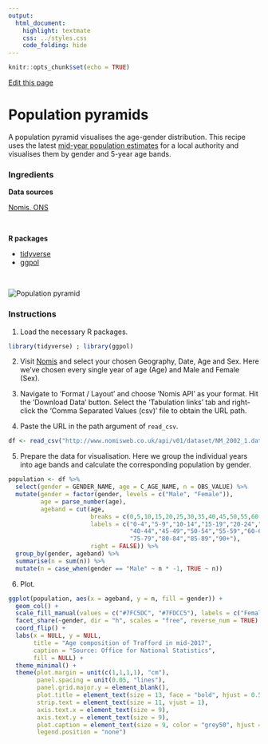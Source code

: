 ```yaml
---
output:
  html_document:
    highlight: textmate
    css: ../styles.css
    code_folding: hide
---
```


```r
knitr::opts_chunk$set(echo = TRUE)
```

<link rel="stylesheet" href="https://cdnjs.cloudflare.com/ajax/libs/font-awesome/4.7.0/css/font-awesome.min.css">

<a href="https://github.com/trafforddatalab/recipes/edit/master/data_visualisation/population_pyramids.Rmd" class="btn btn-default"><i class="fa fa-edit"></i> Edit this page</a>

<h1>Population pyramids</h1>

A population pyramid visualises the age-gender distribution. This recipe uses the latest <a href="https://www.ons.gov.uk/peoplepopulationandcommunity/populationandmigration/populationestimates/datasets/populationestimatesforukenglandandwalesscotlandandnorthernireland" target="_blank">mid-year population estimates</a> for a local authority and visualises them by gender and 5-year age bands.

<h3>Ingredients</h3>  
<div class = "row">
<div class = "col-md-4">
<strong>Data sources</strong>
<p><a href="https://www.nomisweb.co.uk/query/construct/summary.asp?mode=construct&version=0&dataset=2002" target="_blank">Nomis, ONS</a></p>
<br />
</div>

<div class = "col-md-4">
<strong>R packages</strong>
<ul>
<li><a href="https://cran.r-project.org/web/packages/tidyverse/index.html" target="_blank">tidyverse</a></li>
<li><a href="https://cran.r-project.org/web/packages/ggpol/index.html" target="_blank">ggpol</a></li>
</ul>
<br />
</div>
  
<div class = "col-md-4">
<img src="img/population_pyramid.png" alt="Population pyramid">
</div>
</div>

### Instructions

1. Load the necessary R packages.
```r
library(tidyverse) ; library(ggpol)
```

2. Visit <a href="https://www.nomisweb.co.uk/query/construct/summary.asp?mode=construct&version=0&dataset=2002" target="_blank">Nomis</a> and select your chosen Geography, Date, Age and Sex. Here we've chosen every single year of age (Age) and Male and Female (Sex).

3. Navigate to 'Format / Layout' and choose 'Nomis API' as your format. Hit the 'Download Data' button. Select the 'Tabulation links' tab and right-click the 'Comma Separated Values (csv)' file to obtain the URL path. 

4. Paste the URL in the path argument of `read_csv`.
```r
df <- read_csv("http://www.nomisweb.co.uk/api/v01/dataset/NM_2002_1.data.csv?geography=E08000009&date=latest&gender=1,2&c_age=101...191&measures=20100&select=date_name,geography_name,geography_code,gender_name,c_age_name,measures_name,obs_value,obs_status_name")
```

5. Prepare the data for visualisation. Here we group the individual years into age bands and calculate the corresponding population by gender.
```r
population <- df %>% 
  select(gender = GENDER_NAME, age = C_AGE_NAME, n = OBS_VALUE) %>% 
  mutate(gender = factor(gender, levels = c("Male", "Female")),
         age = parse_number(age),
         ageband = cut(age,
                       breaks = c(0,5,10,15,20,25,30,35,40,45,50,55,60,65,70,75,80,85,90,120),
                       labels = c("0-4","5-9","10-14","15-19","20-24","25-29","30-34","35-39",
                                  "40-44","45-49","50-54","55-59","60-64","65-69","70-74",
                                  "75-79","80-84","85-89","90+"),
                       right = FALSE)) %>% 
  group_by(gender, ageband) %>% 
  summarise(n = sum(n)) %>% 
  mutate(n = case_when(gender == "Male" ~ n * -1, TRUE ~ n))
```

6. Plot.
```r
ggplot(population, aes(x = ageband, y = n, fill = gender)) +
  geom_col() + 
  scale_fill_manual(values = c("#7FC5DC", "#7FDCC5"), labels = c("Female", "Male")) +
  facet_share(~gender, dir = "h", scales = "free", reverse_num = TRUE) +
  coord_flip() +
  labs(x = NULL, y = NULL, 
       title = "Age composition of Trafford in mid-2017",
       caption = "Source: Office for National Statistics", 
       fill = NULL) +
  theme_minimal() +
  theme(plot.margin = unit(c(1,1,1,1), "cm"),
        panel.spacing = unit(0.05, "lines"),
        panel.grid.major.y = element_blank(),
        plot.title = element_text(size = 13, face = "bold", hjust = 0.5, vjust = 4),
        strip.text = element_text(size = 11, vjust = 1),
        axis.text.x = element_text(size = 9),
        axis.text.y = element_text(size = 9),
        plot.caption = element_text(size = 9, color = "grey50", hjust = 1, margin = margin(t = 15)),
        legend.position = "none")
```

<br /><br />